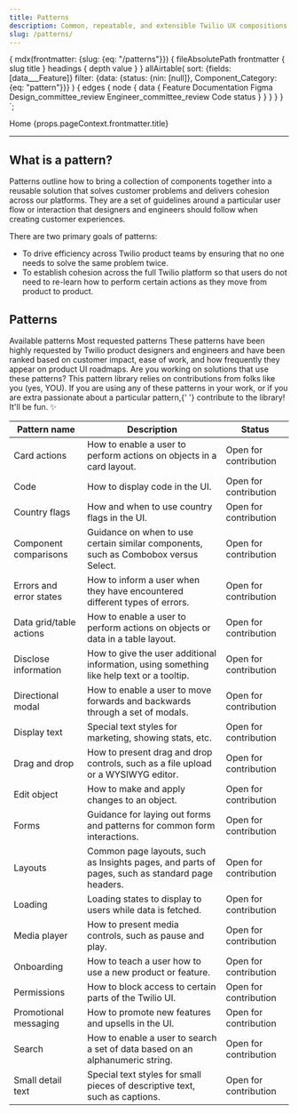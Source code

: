 ```yaml
---
title: Patterns
description: Common, repeatable, and extensible Twilio UX compositions that you can use to solve product and UI problems.
slug: /patterns/
---
```



  {
    mdx(frontmatter: {slug: {eq: "/patterns"}}) {
      fileAbsolutePath
      frontmatter {
        slug
        title
      }
      headings {
        depth
        value
      }
    }
    allAirtable(
      sort: {fields: [data___Feature]}
      filter: {data: {status: {nin: [null]}, Component_Category: {eq: "pattern"}}}
    ) {
      edges {
        node {
          data {
            Feature
            Documentation
            Figma
            Design_committee_review
            Engineer_committee_review
            Code
            status
          }
        }
      }
    }
  }
`;

<content>

<Breadcrumb>
  <BreadcrumbItem href="/">Home</BreadcrumbItem>
</Breadcrumb>
<Heading as="h1" variant="heading10">
  {props.pageContext.frontmatter.title}
</Heading>

</content>

---

## What is a pattern?

Patterns outline how to bring a collection of components together into a reusable solution that solves customer problems and delivers cohesion across our platforms. They are a set of guidelines around a particular user flow or interaction that designers and engineers should follow when creating customer experiences.

There are two primary goals of patterns:

- To drive efficiency across Twilio product teams by ensuring that no one needs to solve the same problem twice.
- To establish cohesion across the full Twilio platform so that users do not need to re-learn how to perform certain actions as they move from product to product.

## Patterns

<Tabs selectedId="available-patterns" baseId="patterns-tabs">
  <TabList aria-label="Pattern tabs">
    <Tab id="available-patterns">Available patterns</Tab>
    <Tab>Most requested patterns</Tab>
  </TabList>
  <TabPanels paddingTop="space20">
    <TabPanel>
      <ComponentOverviewTable
        categoryRoute={SidebarCategoryRoutes.PATTERNS}
        componentsList={props.data.allAirtable.edges}
      />
    </TabPanel>
    <TabPanel>
      <Paragraph>
        These patterns have been highly requested by Twilio product designers and engineers and have been ranked based
        on customer impact, ease of work, and how frequently they appear on product UI roadmaps.
      </Paragraph>
      <Callout variant="neutral" marginY="space70">
        <CalloutHeading as="h3">Are you working on solutions that use these patterns?</CalloutHeading>
        <CalloutText>
          This pattern library relies on contributions from folks like you (yes, YOU). If you are using any of these
          patterns in your work, or if you are extra passionate about a particular pattern,{' '}
          <Anchor href="/introduction/contributing/patterns">contribute to the library</Anchor>! It'll be fun. ✨
        </CalloutText>
      </Callout>
      <Box marginBottom="space60">
        <Table scrollHorizontally>
          <THead>
            <Tr>
              <Th>Pattern name</Th>
              <Th>Description</Th>
              <Th>Status</Th>
            </Tr>
          </THead>
          <TBody>
            <Tr>
              <Td>Card actions</Td>
              <Td>How to enable a user to perform actions on objects in a card layout.</Td>
              <Td>Open for contribution</Td>
            </Tr>
            <Tr>
              <Td>Code</Td>
              <Td>How to display code in the UI.</Td>
              <Td>Open for contribution</Td>
            </Tr>
            <Tr>
              <Td>Country flags</Td>
              <Td>How and when to use country flags in the UI.</Td>
              <Td>Open for contribution</Td>
            </Tr>
            <Tr>
              <Td>Component comparisons</Td>
              <Td>Guidance on when to use certain similar components, such as Combobox versus Select.</Td>
              <Td>Open for contribution</Td>
            </Tr>
            <Tr>
              <Td>Errors and error states</Td>
              <Td>How to inform a user when they have encountered different types of errors.</Td>
              <Td>Open for contribution</Td>
            </Tr>
            <Tr>
              <Td>Data grid/table actions</Td>
              <Td>How to enable a user to perform actions on objects or data in a table layout.</Td>
              <Td>Open for contribution</Td>
            </Tr>
            <Tr>
              <Td>Disclose information</Td>
              <Td>How to give the user additional information, using something like help text or a tooltip.</Td>
              <Td>Open for contribution</Td>
            </Tr>
            <Tr>
              <Td>Directional modal</Td>
              <Td>How to enable a user to move forwards and backwards through a set of modals.</Td>
              <Td>Open for contribution</Td>
            </Tr>
            <Tr>
              <Td>Display text</Td>
              <Td>Special text styles for marketing, showing stats, etc.</Td>
              <Td>Open for contribution</Td>
            </Tr>
            <Tr>
              <Td>Drag and drop</Td>
              <Td>How to present drag and drop controls, such as a file upload or a WYSIWYG editor.</Td>
              <Td>Open for contribution</Td>
            </Tr>
            <Tr>
              <Td>Edit object</Td>
              <Td>How to make and apply changes to an object.</Td>
              <Td>Open for contribution</Td>
            </Tr>
            <Tr>
              <Td>Forms</Td>
              <Td>Guidance for laying out forms and patterns for common form interactions.</Td>
              <Td>Open for contribution</Td>
            </Tr>
            <Tr>
              <Td>Layouts</Td>
              <Td>Common page layouts, such as Insights pages, and parts of pages, such as standard page headers.</Td>
              <Td>Open for contribution</Td>
            </Tr>
            <Tr>
              <Td>Loading</Td>
              <Td>Loading states to display to users while data is fetched.</Td>
              <Td>Open for contribution</Td>
            </Tr>
            <Tr>
              <Td>Media player</Td>
              <Td>How to present media controls, such as pause and play.</Td>
              <Td>Open for contribution</Td>
            </Tr>
            <Tr>
              <Td>Onboarding</Td>
              <Td>How to teach a user how to use a new product or feature.</Td>
              <Td>Open for contribution</Td>
            </Tr>
            <Tr>
              <Td>Permissions</Td>
              <Td>How to block access to certain parts of the Twilio UI.</Td>
              <Td>Open for contribution</Td>
            </Tr>
            <Tr>
              <Td>Promotional messaging</Td>
              <Td>How to promote new features and upsells in the UI.</Td>
              <Td>Open for contribution</Td>
            </Tr>
            <Tr>
              <Td>Search</Td>
              <Td>How to enable a user to search a set of data based on an alphanumeric string.</Td>
              <Td>Open for contribution</Td>
            </Tr>
            <Tr>
              <Td>Small detail text</Td>
              <Td>Special text styles for small pieces of descriptive text, such as captions.</Td>
              <Td>Open for contribution</Td>
            </Tr>
          </TBody>
        </Table>
      </Box>
    </TabPanel>
  </TabPanels>
</Tabs>
